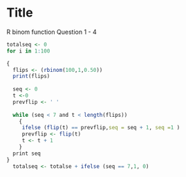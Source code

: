 Title
========================================================
R binom function
Question 1 - 4
```r
totalseq <- 0
for i in 1:100

{
  flips <- (rbinom(100,1,0.50))
  print(flips)
  
  seq <- 0
  t <-0
  prevflip <- ' '
  
  while (seq < 7 and t < length(flips))
    {
     ifelse (flip(t) == prevflip,seq = seq + 1, seq =1 )
     prevflip <- flip(t)
     t <- t + 1
    }
  print seq
}  
  totalseq <- totalse + ifelse (seq == 7,1, 0)
```


